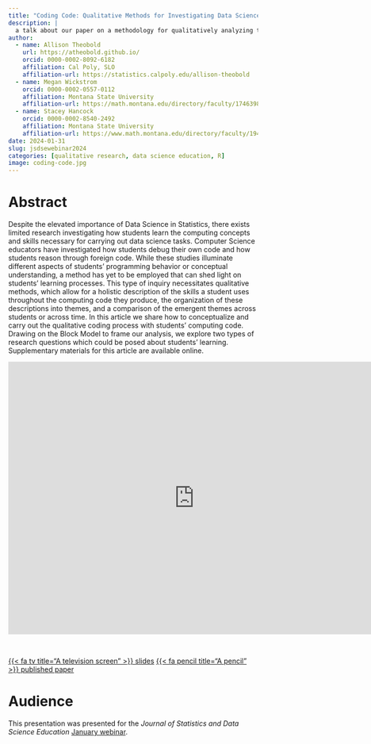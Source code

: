 ```yaml
---
title: "Coding Code: Qualitative Methods for Investigating Data Science Skills"
description: |
  a talk about our paper on a methodology for qualitatively analyzing the code students produce
author:
  - name: Allison Theobold
    url: https://atheobold.github.io/
    orcid: 0000-0002-8092-6182
    affiliation: Cal Poly, SLO
    affiliation-url: https://statistics.calpoly.edu/allison-theobold
  - name: Megan Wickstrom
    orcid: 0000-0002-0557-0112
    affiliation: Montana State University
    affiliation-url: https://math.montana.edu/directory/faculty/1746398/megan-wickstrom
  - name: Stacey Hancock
    orcid: 0000-0002-8540-2492
    affiliation: Montana State University 
    affiliation-url: https://www.math.montana.edu/directory/faculty/1941032/stacey-hancock
date: 2024-01-31
slug: jsdsewebinar2024
categories: [qualitative research, data science education, R]
image: coding-code.jpg
---
```


# Abstract

Despite the elevated importance of Data Science in Statistics, there exists limited research investigating how students learn the computing concepts and skills necessary for carrying out data science tasks. Computer Science educators have investigated how students debug their own code and how students reason through foreign code. While these studies illuminate different aspects of students’ programming behavior or conceptual understanding, a method has yet to be employed that can shed light on students’ learning processes. This type of inquiry necessitates qualitative methods, which allow for a holistic description of the skills a student uses throughout the computing code they produce, the organization of these descriptions into themes, and a comparison of the emergent themes across students or across time. In this article we share how to conceptualize and carry out the qualitative coding process with students’ computing code. Drawing on the Block Model to frame our analysis, we explore two types of research questions which could be posed about students’ learning. Supplementary materials for this article are available online.

<center>

<iframe src="https://docs.google.com/presentation/d/e/2PACX-1vQbfAIKe7vijS14tK_5XFb8cJ-WvxCMSBKeu5XJGR0FsrNAQM6x5BTZg7pyCZs7fENrybFqAuRt7gqv/embed?start=false&amp;loop=false&amp;delayms=3000" frameborder="0" width="750px," height="550px" allowfullscreen="true" mozallowfullscreen="true" webkitallowfullscreen="true">

</iframe>

</center>

<br>

::: center-text
[{{< fa tv title="A television screen" >}} slides](https://docs.google.com/presentation/d/1kZgnvc5whhFd-zHjixvYktAgy1BM-pIRJEjK79vopNs/edit?usp=sharing){.btn role="button" target="_blank"} [{{< fa pencil title="A pencil" >}} published paper](https://www.tandfonline.com/doi/full/10.1080/26939169.2023.2277847){.btn role="button" target="_blank"}
:::

# Audience

This presentation was presented for the *Journal of Statistics and Data Science Education* [January webinar](https://www.causeweb.org/cause/webinar/jsdse/2024-01).
